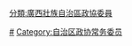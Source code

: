[[分類:廣西壯族自治區政協委員|分類:廣西壯族自治區政協委員]]
[[Category:广西壮族自治区各级政协常务委员|#]]
[[Category:自治区政协常务委员|Category:自治区政协常务委员]]